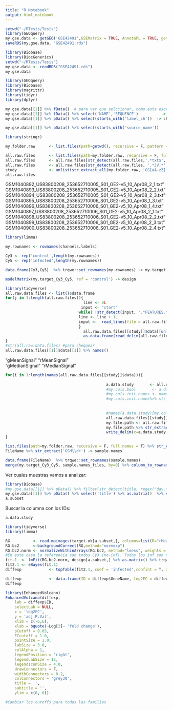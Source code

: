 ```yaml
---
title: "R Notebook"
output: html_notebook
---
```


```r
setwd("~/RTesis/Tesis")
library(GEOquery)
my.gse.data <- getGEO('GSE42491',GSEMatrix = TRUE, AnnotGPL = TRUE, getGPL = TRUE)
saveRDS(my.gse.data, "GSE42491.rds")
```

```r
library(Biobase)
library(BiocGenerics)
setwd("~/RTesis/Tesis")
my.gse.data <- readRDS("GSE42491.rds")
my.gse.data
```


```r
library(GEOquery)
library(Biobase)
library(magrittr)
library(tidyr)
library(dplyr)

my.gse.data[[1]] %>% fData()  # para ver que selccionar, como esta escrito
my.gse.data[[1]] %>% fData() %>% select('NAME','SEQUENCE')          -> name.sequence
my.gse.data[[1]] %>% pData() %>% select(starts_with('label_ch'))  -> channels.labels

my.gse.data[[1]] %>% pData() %>% select(starts_with('source_name')) 
```


```r
library(stringr)

my.folder.raw      <- list.files(path=getwd(), recursive = F, pattern = "^GSE42491.*RAW$", full.names = T)

all.raw.files      <- list.files(path=my.folder.raw, recursive = F, full.names = T)
all.raw.files      <- all.raw.files[str_detect(all.raw.files,'.*txt$', negate = F)]
all.raw.files      <- all.raw.files[str_detect(all.raw.files, '.*JV.*', negate = T)]
study              <- unlist(str_extract_all(my.folder.raw, 'GS[aA-zZ]+\\d+.*'))
all.raw.files
```
GSM1040892_US83800208_253652710005_S01_GE2-v5_10_Apr08_2_1.txt"
GSM1040893_US83800208_253652710005_S01_GE2-v5_10_Apr08_2_2.txt"
GSM1040894_US83800208_253652710005_S01_GE2-v5_10_Apr08_2_3.txt"
GSM1040895_US83800208_253652710006_S01_GE2-v5_10_Apr08_1_3.txt"
GSM1040896_US83800208_253652710006_S01_GE2-v5_10_Apr08_1_4.txt"
GSM1040897_US83800208_253652710006_S01_GE2-v5_10_Apr08_2_1.txt"
GSM1040898_US83800208_253652710006_S01_GE2-v5_10_Apr08_2_2.txt"
GSM1040899_US83800208_253652710006_S01_GE2-v5_10_Apr08_2_3.txt"
GSM1040900_US83800208_253652710006_S01_GE2-v5_10_Apr08_2_4.txt"

```r
library(limma)

my.rownames <- rownames(channels.labels)

Cy3 <- rep('control',length(my.rownames))
Cy5 <- rep('infected',length(my.rownames))

data.frame(Cy3,Cy5)  %>% trqwe::set_rownames(my.rownames) -> my.target_Cy3_Cy5

modelMatrix(my.target_Cy3_Cy5, ref = 'control') -> design
```

```r
library(tidyverse)
all.raw.data.files <- list()$data.frame
for(j in 1:length(all.raw.files)){
                                  line <- 0L
                                 input <- "start"
                                while( !str_detect(input, '.*FEATURES.*')) {
                                line <- line + 1L
                                input <-  read_lines(file = all.raw.files[j], skip = line - 1L, n_max = 1L )
                                }
                                  all.raw.data.files[[study]]$data[[unlist(str_extract_all(all.raw.files[j], 'GSM\\d+.*'))]] <- 
                                  as.data.frame(read_delim(all.raw.files[j], delim= "\t",  skip = line-1))
}
#str(all.raw.data.files) #para chequear
all.raw.data.files[[1]]$data[[1]] %>% names() 
```

           
                     
"gMeanSignal"
"rMeanSignal"                   
"gMedianSignal"
"rMedianSignal"                    

```r
for(i in 1:length(names(all.raw.data.files[[study]]$data))){
  
                                            a.data.study       <- all.raw.data.files[[study]]$data[[i]]
                                            #my.cols.bool       <- a.data.study %>% names() %>% str_detect("(F6\\d\\d.*Mean$)|(F5\\d\\d.*Mean$)|(B6\\d\\d.*Median$)|(B5\\d\\d.*Median$)") 
                                            #my.cols.init.names <- names(a.data.study)[my.cols.bool]
                                            #my.cols.init.names%>% str_replace_all('.(?=(Median|Mean))','.')  -> my.cols.names.ok
                                            
                                            
                                            #names(a.data.study)[my.cols.bool] <- my.cols.names.ok
                                            all.raw.data.files[[study]]$data %>% names() %>% .[i] -> FileName
                                            my.file.path <- all.raw.files[str_detect(all.raw.files, FileName)]
                                            my.file.path %>% str_extract('.*(?=(.txt))') %>% paste0('_JV.txt')  -> new.FileName.path
                                            write_delim(x=a.data.study, path= new.FileName.path, delim = "\t", na = "NA", append = FALSE)
}

```

```r
list.files(path=my.folder.raw, recursive = F, full.names = T) %>% str_extract_all('.*_JV.txt') %>% unlist() -> FileName
FileName %>% str_extract('GSM\\d+') -> sample.names

data.frame(FileName)  %>% trqwe::set_rownames(sample.names)                    -> sample.names_files
merge(my.target_Cy3_Cy5, sample.names_files, by=0) %>% column_to_rownames('Row.names') -> target.ok
```



Ver cuales muestras vamos a analizar:
```r
library(Biobase)
#my.gse.data[[1]] %>% pData() %>% filter(str_detect(title, regex("day.*15", ignore_case = TRUE))) 
my.gse.data[[1]] %>% pData() %>% select('title') %>% as.matrix()  %>% str_detect("^12h") %>% which() -> a.subset
a.subset
```
Buscar la columna con los IDs:
```r
a.data.study
```


```r
library(tidyverse)
library(limma)

RG          <- read.maimages(target.ok[a.subset,], columns=list(R="rMeanSignal",G="gMeanSignal",Rb="rBGMedianSignal",Gb="gBGMedianSignal"), annotation = 'GeneName')
RG.bc2      <-backgroundCorrect(RG,method="normexp")
RG.bc2.norm <- normalizeWithinArrays(RG.bc2, method="loess", weights = NULL)
#En este caso la referencia son todos Cy3 (no-inf). Todos los inf son Cy5. Sin Dye-swap. Con dye-swap poner columna 'Dye', Cy3 control o referencia  (no-inf o ref-universal).
fit.1  <- lmFit(RG.bc2.norm, design[a.subset,] %>% as.matrix() %>% trqwe::set_colnames(colnames(design)))
fit2.1 <- eBayes(fit.1)
diffexp            <- topTable(fit2.1, coef = 'infected',confint = T, adjust.method="BH",sort.by = 'p', number=Inf)

diffexp            <- data.frame(ID = diffexp$GeneName, log2FC = diffexp$logFC, adj.P.Val = diffexp$adj.P.Val,  CI.L = diffexp$CI.L, CI.R = diffexp$CI.R)
diffexp
```

```r
library(EnhancedVolcano)
EnhancedVolcano(diffexp,
    lab = diffexp$ID,
    selectLab = NULL,
    x = 'log2FC',
    y = 'adj.P.Val',
    xlim = c(-6,6),
    xlab = bquote(~Log[2]~ 'fold change'),
    pCutoff = 0.05,
    FCcutoff = 1.0,
    pointSize = 1.0,
    labSize = 3.0,
    colAlpha = 1,
    legendPosition = 'right',
    legendLabSize = 12,
    legendIconSize = 4.0,
    drawConnectors = F,
    widthConnectors = 0.2,
    colConnectors = 'grey30',
    title = '',
    subtitle = '',
    ylim = c(0, 6)) 

#Cambiar los cutoffs para todas las familias
```
#######################################################################################